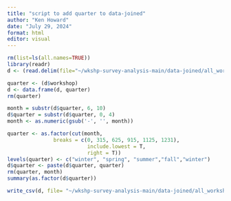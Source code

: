 ```yaml
---
title: "script to add quarter to data-joined"
author: "Ken Howard"
date: "July 29, 2024"
format: html
editor: visual
---
```


```r
rm(list=ls(all.names=TRUE))
library(readr)
d <- (read.delim(file="~/wkshp-survey-analysis-main/data-joined/all_workshops.csv", sep = ",", stringsAsFactors = FALSE))
```

```r
quarter <- (d$workshop)
d <- data.frame(d, quarter)
rm(quarter)

month = substr(d$quarter, 6, 10)
d$quarter = substr(d$quarter, 0, 4)
month <- as.numeric(gsub('-', '', month))

quarter <- as.factor(cut(month, 
               breaks = c(0, 315, 625, 915, 1125, 1231),
                          include.lowest = T,
                          right = T))
levels(quarter) <- c("winter", "spring", "summer","fall","winter")
d$quarter <- paste(d$quarter, quarter)
rm(quarter, month)
summary(as.factor(d$quarter))
```

```r

write_csv(d, file= "~/wkshp-survey-analysis-main/data-joined/all_workshops_quarter.csv", na = "NA", append = FALSE, col_names = TRUE, quote = "needed")
```
